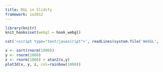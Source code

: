 ```yaml
---
title: RGL in Slidify
framework: io2012
---
```

 
```r
library(knitr)
knit_hooks$set(webgl = hook_webgl)
```

```r
cat('<script type="text/javascript">', readLines(system.file('WebGL', 'CanvasMatrix.js', package = 'rgl')), '</script>', sep = '\n')
```
 
```r
x <- sort(rnorm(1000))
y <- rnorm(1000)
z <- rnorm(1000) + atan2(x,y)
plot3d(x, y, z, col=rainbow(1000))
```